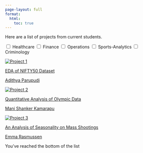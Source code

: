```yaml
---
page-layout: full
format:
  html:
    toc: true
---
```


Here are a list of projects from current students.

::: grid-container
::: {#filterOptions}
<label><input type="checkbox" name="tag" value="healthcare" onclick="filterProjects()"> Healthcare </label> <label><input type="checkbox" name="tag" value="finance" onclick="filterProjects()"> Finance </label> <label><input type="checkbox" name="tag" value="operations" onclick="filterProjects()"> Operations </label> <label><input type="checkbox" name="tag" value="sports-analytics" onclick="filterProjects()"> Sports-Analytics </label> <label><input type="checkbox" name="tag" value="criminology" onclick="filterProjects()"> Criminology</label> <!-- Add more checkboxes for additional tags -->
:::
:::

::: grid-container

<a href="https://dacss.github.io/DACSS_601_August2022_v2/posts/FinalProject_AdithyaParupudi.html" target="_blank" class="card" data-tags="finance"> <img src="../images/projects/Adithya_NIFTY.png" alt="Project 1" class="card-image"/>
<p class="card-title">
EDA of NIFTY50 Dataset
</p>
<p class="card-author">
Adithya Parupudi
</p>
</a> <a href="https://dacss.github.io/DACSS_601_August2022_v2/posts/FinalProject_ManiShankerKamarapu.html" target="_blank" class="card" data-tags="sports-analytics"> <img src="../images/projects/Mani_Olympics.png" alt="Project 2" class="card-image"/>
<p class="card-title">
Quantitative Analysis of Olympic Data
</p>
<p class="card-author">
Mani Shanker Kamarapu
</p>
</a> <a href="https://dacss.github.io/DACSS_601_August2022_v2/posts/FinalProject_EmmaRasmussen.html" target="_blank" class="card" data-tags="criminology"> <img src="../images/projects/Emma_Shootings.png" alt="Project 3" class="card-image"/>
<p class="card-title">
An Analysis of Seasonality on Mass Shootings
</p>
<p class="card-author">
Emma Rasmussen
</p>
</a>
<p>You've reached the bottom of the list</p>
:::

```{=html}
<script>
document.addEventListener("DOMContentLoaded", function () {
window.filterProjects = function () {
let checkboxes = document.getElementsByName("tag");
let checkedTags = [];
for (let i = 0; i < checkboxes.length; i++) {
if (checkboxes[i].checked) {
checkedTags.push(checkboxes[i].value.toUpperCase());
}
}

let cards = document.getElementsByClassName("card");
let tags;

for (let i = 0; i < cards.length; i++) {
tags = cards[i].getAttribute("data-tags").toUpperCase().split(" ");
if (
checkedTags.length === 0 ||
checkedTags.some((tag) => tags.includes(tag))
) {
cards[i].style.display = "";
} else {
cards[i].style.display = "none";
}
}
};
});

</script>
```
